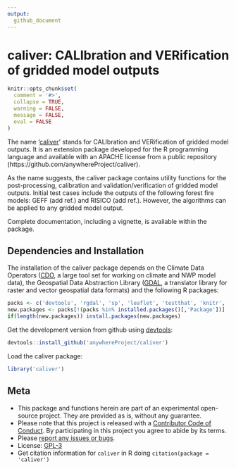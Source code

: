 ```yaml
---
output: 
  github_document
---
```


<!-- Edit the README.Rmd only!!! The README.md is generated automatically from README.Rmd. -->

caliver: CALIbration and VERification of gridded model outputs
==============================================================

```r
knitr::opts_chunk$set(
  comment = '#>',
  collapse = TRUE,
  warning = FALSE,
  message = FALSE,
  eval = FALSE
)
```

<!--

[![Travis-CI Build Status](https://travis-ci.org/anywhereProject/caliver.svg?branch=master)](https://travis-ci.org/anywhereProject/caliver)
[![AppVeyor Build Status](https://ci.appveyor.com/api/projects/status/github/anywhereProject/caliver?branch=master&svg=true)](https://ci.appveyor.com/project/anywhereProject/caliver)
[![Coverage Status](https://img.shields.io/codecov/c/github/anywhereProject/caliver/master.svg)](https://codecov.io/github/anywhereProject/caliver?branch=master)

-->

The name '[caliver](https://github.com/anywhereProject/caliver)' stands for CALIbration and VERification of gridded model outputs. It is an extension package developed for the R programming language and available with an APACHE license from a public repository (https://github.com/anywhereProject/caliver).

As the name suggests, the caliver package contains utility functions for the post-processing, calibration and validation/verification of gridded model outputs. Initial test cases include the outputs of the following forest fire models: GEFF (add ref.) and RISICO (add ref.). However, the algorithms can be applied to any gridded model output.

Complete documentation, including a vignette, is available within the package.

## Dependencies and Installation

The installation of the caliver package depends on the Climate Data Operators ([CDO](https://code.zmaw.de/projects/cdo/wiki), a large tool set for working on climate and NWP model data), the Geospatial Data Abstraction Library ([GDAL](http://www.gdal.org/), a translator library for raster and vector geospatial data formats) and the following R packages:

```r
packs <- c('devtools', 'rgdal', 'sp', 'leaflet', 'testthat', 'knitr', 'rmarkdown')
new.packages <- packs[!(packs %in% installed.packages()[,'Package'])]
if(length(new.packages)) install.packages(new.packages)
```

Get the development version from github using [devtools](https://github.com/hadley/devtools):

```r
devtools::install_github('anywhereProject/caliver')
```

Load the caliver package:

```r
library('caliver')
```

## Meta

* This package and functions herein are part of an experimental open-source project. They are provided as is, without any guarantee.
* Please note that this project is released with a [Contributor Code of Conduct](CONDUCT.md). By participating in this project you agree to abide by its terms.
* Please [report any issues or bugs](https://github.com/anywhereProject/caliver/issues).
* License: [GPL-3](https://opensource.org/licenses/GPL-3.0)
* Get citation information for `caliver` in R doing `citation(package = 'caliver')`
